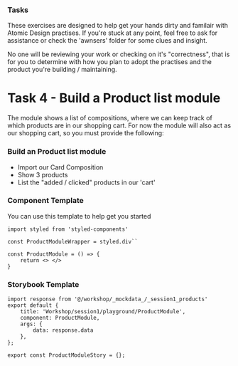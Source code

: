 
<Meta title="Workshop/session1/tasks/task4-build-product-module" />

### Tasks
These exercises are designed to help get your hands dirty and familair with Atomic Design practises.
If you're stuck at any point, feel free to ask for assistance or check the 'awnsers' folder for some clues and insight.

No one will be reviewing your work or checking on it's "correctness", that is for you to determine with how you plan to adopt the practises and the product you're building / maintaining.

# Task 4 - Build a Product list module
The module shows a list of compositions, where we can keep track of which products are in our shopping cart.
For now the module will also act as our shopping cart, so you must provide the following:

### Build an Product list module
- Import our Card Composition
- Show 3 products
- List the "added / clicked" products in our 'cart'

### Component Template
You can use this template to help get you started

```
import styled from 'styled-components'

const ProductModuleWrapper = styled.div``

const ProductModule = () => {
    return <> </>
}
```

### Storybook Template

```
import response from '@/workshop/_mockdata_/_session1_products'
export default {
    title: 'Workshop/session1/playground/ProductModule',
    component: ProductModule,
    args: {
        data: response.data
    },
};

export const ProductModuleStory = {};
```